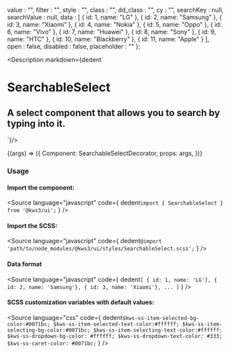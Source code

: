 
  value : "",
  filter : "",
  style : "",
  class : "",
  dd_class : "",
  cy : "",
  searchKey : null,
  searchValue : null,
  data : [
    { id: 1, name: "LG" },
    { id: 2, name: "Samsung" },
    { id: 3, name: "Xiaomi" },
    { id: 4, name: "Nokia" },
    { id: 5, name: "Oppo" },
    { id: 6, name: "Vivo" },
    { id: 7, name: "Huawei" },
    { id: 8, name: "Sony" },
    { id: 9, name: "HTC" },
    { id: 10, name: "Blackberry" },
    { id: 11, name: "Apple" }
  ],
  open : false,
  disabled : false,
  placeholder : ""
};

<Meta
  title="Forms/SearchableSelect"
  component={SearchableSelect}
  args={args}
/>

<Description markdown={dedent`
# SearchableSelect
## A select component that allows you to search by typing into it.
`}/>

<Canvas>
  <Story
  name="SearchableSelect"
  args={args}
  >
  {(args) => ({
    Component: SearchableSelectDecorator,
    props: args,
  })}
  </Story>
</Canvas>

<ArgsTable story="SearchableSelect" />

### Usage
#### Import the component:
<Source
  language="javascript"
  code={
    dedent`import { SearchableSelect } from '@kws3/ui';`
  }
/>

#### Import the SCSS:
<Source
  language="javascript"
  code={
    dedent`@import 'path/to/node_modules/@kws3/ui/styles/SearchableSelect.scss';`
  }
/>

#### Data format
<Source
  language="javascript"
  code={
    dedent`
    [
      { id: 1, name: 'LG'},
      { id: 2, name: 'Samsung'},
      { id: 3, name: 'Xiaomi'},
    ...
    ]
    `
  }
/>

#### SCSS customization variables with default values:
<Source
  language="css"
  code={
    dedent`
      $kws-ss-item-selected-bg-color:#0071bc;
      $kws-ss-item-selected-text-color:#ffffff;
      $kws-ss-item-selecting-bg-color:#0071bc;
      $kws-ss-item-selecting-text-color:#ffffff;
      $kws-ss-dropdown-bg-color: #ffffff;
      $kws-ss-dropdown-text-color: #333;
      $kws-ss-caret-color: #0071bc;
    `
  }
/>
